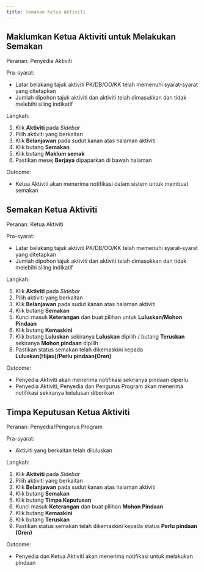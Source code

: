 ```yaml
---
title: Semakan Ketua Aktiviti
---
```


## Maklumkan Ketua Aktiviti untuk Melakukan Semakan
Peranan: Penyedia Aktiviti  

Pra-syarat:
* Latar belakang tajuk aktiviti PK/DB/OO/KK telah memenuhi syarat-syarat yang ditetapkan
* Jumlah dipohon tajuk aktiviti dan aktiviti telah dimasukkan dan tidak melebihi siling indikatif

Langkah:
1. Klik **Aktiviti** pada *Sidebar*
2. Pilih aktiviti yang berkaitan
3. Klik **Belanjawan** pada sudut kanan atas halaman aktiviti
4. Klik butang **Semakan** 
5. Klik butang **Maklum semak**
6. Pastikan mesej **Berjaya** dipaparkan di bawah halaman

Outcome:
* Ketua Aktiviti akan menerima notifikasi dalam sistem untuk membuat semakan

## Semakan Ketua Aktiviti
Peranan: Ketua Aktiviti

Pra-syarat:
* Latar belakang tajuk aktiviti PK/DB/OO/KK telah memenuhi syarat-syarat yang ditetapkan
* Jumlah dipohon tajuk aktiviti dan aktiviti telah dimasukkan dan tidak melebihi siling indikatif

Langkah:
1. Klik **Aktiviti** pada *Sidebar*
2. Pilih aktiviti yang berkaitan
3. Klik **Belanjawan** pada sudut kanan atas halaman aktiviti
4. Klik butang **Semakan** 
5. Kunci masuk **Keterangan** dan buat pilihan untuk **Luluskan/Mohon Pindaan**
6. Klik butang **Kemaskini**
7. Klik butang **Luluskan** sekiranya **Luluskan** dipilih / butang **Teruskan** sekiranya **Mohon pindaan** dipilih
8. Pastikan status semakan telah dikemaskini kepada **Luluskan(Hijau)/Perlu pindaan(Oren)**

Outcome:
* Penyedia Aktiviti akan menerima notifikasi sekiranya pindaan diperlu
* Penyedia Aktiviti, Penyedia dan Pengurus Program akan menerima notifikasi sekiranya kelulusan diberikan

## Timpa Keputusan Ketua Aktiviti
Peranan: Penyedia/Pengurus Program

Pra-syarat:
* Aktiviti yang berkaitan telah diluluskan

Langkah:
1. Klik **Aktiviti** pada *Sidebar*
2. Pilih aktiviti yang berkaitan
3. Klik **Belanjawan** pada sudut kanan atas halaman aktiviti
4. Klik butang **Semakan** 
5. Klik butang **Timpa Keputusan** 
6. Kunci masuk **Keterangan** dan buat pilihan **Mohon Pindaan**
7. Klik butang **Kemaskini**
8. Klik butang **Teruskan** 
9. Pastikan status semakan telah dikemaskini kepada status **Perlu pindaan (Oren)**

Outcome:
* Penyedia dan Ketua Aktiviti akan menerima notifikasi untuk melakukan pindaan 